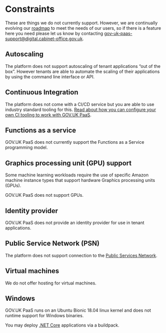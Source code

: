 
Constraints
===========

These are things we do not currently support. However, we are
continually evolving our [roadmap](/roadmap) to meet the needs of our
users, so if there is a feature here you need please let us know by
contacting <gov-uk-paas-support@digital.cabinet-office.gov.uk>.

Autoscaling
-----------

The platform does not support autoscaling of tenant applications “out of
the box”. However tenants are able to automate the scaling of their
applications by using the command line interface or API.

Continuous Integration
----------------------

The platform does not come with a CI/CD service but you are able to use
industry standard tooling for this. [Read about how you can configure
your own CI tooling to work with GOV.UK
PaaS](https://docs.cloud.service.gov.uk/using_ci.html#configuring-a-continuous-integration-ci-tool).

Functions as a service
----------------------

GOV.UK PaaS does not currently support the Functions as a Service
programming model.

Graphics processing unit (GPU) support
--------------------------------------

Some machine learning workloads require the use of specific Amazon
machine instance types that support hardware Graphics processing units
(GPUs).

GOV.UK PaaS does not support GPUs.

Identity provider
-----------------

GOV.UK PaaS does not provide an identity provider for use in tenant
applications.

Public Service Network (PSN)
----------------------------

The platform does not support connection to the [Public Services
Network](https://www.gov.uk/government/groups/public-services-network).

Virtual machines
----------------

We do not offer hosting for virtual machines.

Windows
-------

GOV.UK PaaS runs on an Ubuntu Bionic 18.04 linux kernel and does not
runtime support for Windows binaries.

You may deploy [.NET
Core](https://docs.cloudfoundry.org/buildpacks/dotnet-core/index.html)
applications via a buildpack.

